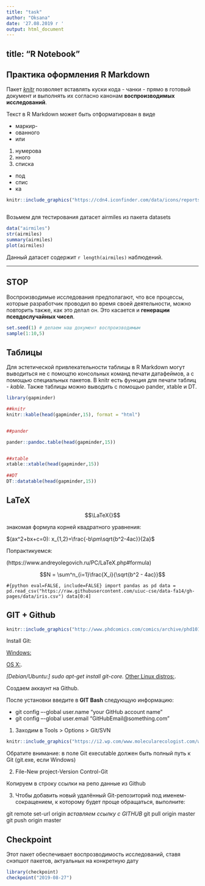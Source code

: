 ```yaml
---
title: "task"
author: "Oksana"
date: '27.08.2019 г '
output: html_document
---
```

title: "R Notebook"
---
## Практика оформления R Markdown

Пакет [*knitr*](https://github.com/yihui/knitr) позволяет вставлять куски кода - чанки - прямо в готовый документ и выполнять их согласно канонам **воспроизводимых исследований**.

Текст в R Markdown может быть отформатирован в виде

* маркир-
* ованного
* или

1. нумерова
2. нного
3. списка
  + под
  + спис
  + ка
  
```r

knitr::include_graphics("https://cdn4.iconfinder.com/data/icons/reports-and-analytics-3/512/116-512.png")



```

Возьмем для тестирования датасет airmiles из пакета datasets

```r
data("airmiles")
str(airmiles)
summary(airmiles)
plot(airmiles)
```


Данный датасет содержит `r length(airmiles)` наблюдений.

---

## STOP

Воспроизводимые исследования предполагают, что все процессы, которые разработчик проводил во время своей деятельности, можно повторить также, как это делал он. Это касается и 
__генерации псевдослучайных чисел__.
```r
set.seed(1) # делаем наш документ воспроизводимым
sample(1:10,5)
```

## Таблицы

Для эстетической привлекательности таблицы в R Markdown могут выводиться не с помощтю консольных команд печати датафеймов, а с помощью специальных пакетов. В knitr есть функция для печати таблиц - *kable*. Также таблицы можно выводить с помощью pander, xtable и DT.

```r
library(gapminder)

##knitr
knitr::kable(head(gapminder,15), format = "html")


##pander

pander::pandoc.table(head(gapminder,15))


##xtable
xtable::xtable(head(gapminder,15))
  
##DT
DT::datatable(head(gapminder,15))
```

## LaTeX
$$\LaTeX{}$$

знакомая формула корней квадратного уравнения:

$(ax^2+bx+c=0): x_{1,2}=\frac{-b\pm\sqrt{b^2-4ac}}{2a}$

Попрактикуемся:

(https://www.andreyolegovich.ru/PC/LaTeX.php#formula)


$$N = \sum^n_{i=1}\frac{X_i}{\sqrt{b^2 - 4ac}}$$

```#{python eval=FALSE, include=FALSE}
import pandas as pd
data = pd.read_csv("https://raw.githubusercontent.com/uiuc-cse/data-fa14/gh-pages/data/iris.csv")
data[0:4]
```


## GIT + Github

```r
knitr::include_graphics("http://www.phdcomics.com/comics/archive/phd101212s.gif")

```

Install Git:

[Windows:](http://git-scm.com/download/win)


[OS X:](http://git-scm.com/download/mac).

_[Debian/Ubuntu:] sudo apt-get install git-core._
[Other Linux distros:](http://git-scm.com/download/linux).

Создаем аккаунт на Github.

После установки введите в **GIT Bash** следующую информацию:

* git config –-global user.name “your GitHub account name”                                 
* git config –-global user.email “GitHubEmail@something.com”


1. Заходим в Tools > Options > Git/SVN

```r
knitr::include_graphics("https://i2.wp.com/www.molecularecologist.com/wp-content/uploads/2013/11/Screenshot-2013-11-12-09.53.56-Copy1.png?w=704&ssl=1")
```


Обратите внимание: в поле Git executable должен быть полный путь к Git (git.exe, если Windows)

2. File-New project-Version Control-Git

Копируем в строку ссылки на репо данные из Github


3. Чтобы добавить новый удалённый Git-репозиторий под именем-сокращением, к которому будет проще обращаться, выполните:

git remote set-url origin _вставляем ссылку с GITHUB_
git pull origin master
git push origin master

## Checkpoint
Этот пакет обеспечивает воспрозводимость исследований, ставя снэпшот пакетов, актуальных на конкретную дату

```r

library(checkpoint)
checkpoint("2019-08-27") 
```

